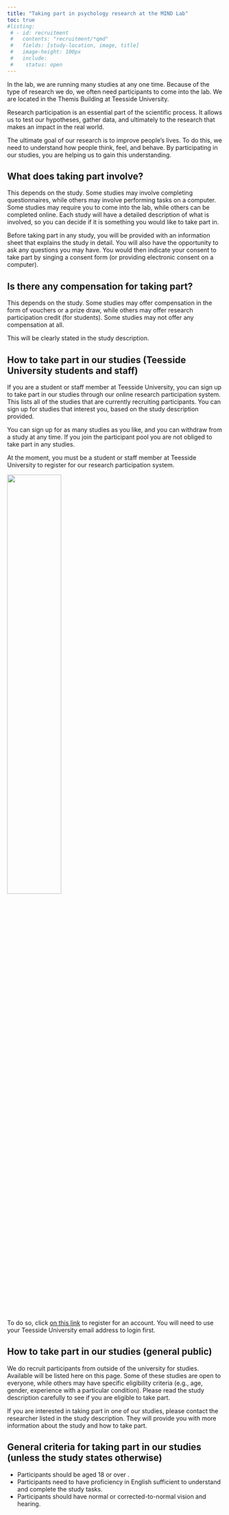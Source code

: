 ```yaml
---
title: "Taking part in psychology research at the MIND Lab"
toc: true
#listing:
 # - id: recruitment
 #   contents: "recruitment/*qmd"
 #   fields: [study-location, image, title]
 #   image-height: 100px
 #   include:
 #    status: open
---
```




In the lab, we are running many studies at any one time.  Because of the type of research we do, we often need participants to come into the lab. We are located in the Themis Building at Teesside University. 

Research participation is an essential part of the scientific process. It allows us to test our hypotheses, gather data, and ultimately to the research that makes an impact in the real world. 

The ultimate goal of our research is to improve people's lives. To do this, we need to understand how people think, feel, and behave. By participating in our studies, you are helping us to gain this understanding.

## What does taking part involve?

This depends on the study. Some studies may involve completing questionnaires, while others may involve performing tasks on a computer. Some studies may require you to come into the lab, while others can be completed online. Each study will have a detailed description of what is involved, so you can decide if it is something you would like to take part in.

Before taking part in any study, you will be provided with an information sheet that explains the study in detail. You will also have the opportunity to ask any questions you may have. You would then indicate your consent to take part by singing a consent form (or providing electronic consent on a computer).

## Is there any compensation for taking part?

This depends on the study. Some studies may offer compensation in the form of vouchers or a prize draw, while others may offer research participation credit (for students). Some studies may not offer any compensation at all. 

This will be clearly stated in the study description. 

## How to take part in our studies (Teesside University students and staff)

If you are a student or staff member at Teesside University, you can sign up to take part in our studies through our online research participation system. This lists all of the studies that are currently recruiting participants. You can sign up for studies that interest you, based on the study description provided.

You can sign up for as many studies as you like, and you can withdraw from a study at any time. If you join the participant pool you are not obliged to take part in any studies. 

At the moment, you must be a student or staff member at Teesside University to register for our research participation system. 

![](images/sona1.png){width=50%}

To do so, click [on this link](https://tees.sona-systems.com/default.aspx) to register for an account. You will need to use your Teesside University email address to login first.

## How to take part in our studies (general public)

We do recruit participants from outside of the university for studies. Available will be listed here on this page. Some of these studies are open to everyone, while others may have specific eligibility criteria (e.g., age, gender, experience with a particular condition). Please read the study description carefully to see if you are eligible to take part.

If you are interested in taking part in one of our studies, please contact the researcher listed in the study description. They will provide you with more information about the study and how to take part.

## General criteria for taking part in our studies (unless the study states otherwise)

- Participants should be aged 18 or over .
- Participants need to have proficiency in English sufficient to understand and complete the study tasks.
- Participants should have normal or corrected-to-normal vision and hearing.



